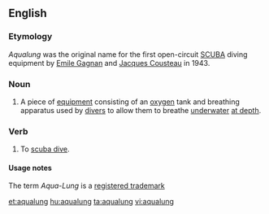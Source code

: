 ==English==
{{wikipedia|aqua-lung}}

===Etymology===
''Aqualung'' was the original name for the first open-circuit [[w:SCUBA|SCUBA]] diving equipment by [[w:Emile Gagnan|Emile Gagnan]] and [[w:Jacques Cousteau|Jacques Cousteau]] in 1943.

===Noun===
{{en-noun}}

# A piece of [[equipment]] consisting of an [[oxygen]] tank and breathing apparatus used by [[diver]]s to allow them to breathe [[underwater]] [[at depth]].

=== Verb ===
{{en-verb}}

# To [[scuba dive]].

====Usage notes====
The term ''Aqua-Lung'' is a [[registered trademark]]

[[et:aqualung]]
[[hu:aqualung]]
[[ta:aqualung]]
[[vi:aqualung]]